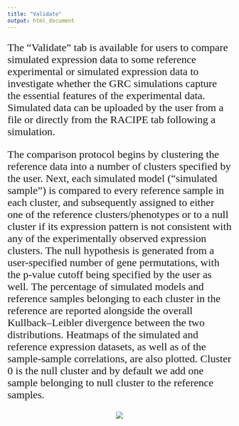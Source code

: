 ```yaml
---
title: "Validate"
output: html_document
---
```

<style type="text/css">

h1.title {

text-align: center;
color: DarkBlue;
font-size: 38px;

}

p{

font-size: 18pt;
font-family: times, serif;
}

p1{

font-size: 14pt;
font-family: times, serif;
}

</style>

<p>
  The “Validate” tab is available for users to compare simulated expression data to some reference experimental or simulated expression data to investigate whether the GRC simulations capture the essential features of the experimental data. Simulated data can be uploaded by the user from a file or directly from the RACIPE tab following a simulation. 
</p>

<p>
 The comparison protocol begins by clustering the reference data into a number of clusters specified by the user. Next, each simulated model (“simulated sample”) is compared to every reference sample in each cluster, and subsequently assigned to either one of the reference clusters/phenotypes or to a null cluster if its expression pattern is not consistent with any of the experimentally observed expression clusters. The null hypothesis is generated from a user-specified number of gene permutations, with the p-value cutoff being specified by the user as well. The percentage of simulated models and reference samples belonging to each cluster in the reference are reported alongside the overall Kullback–Leibler divergence between the two distributions. Heatmaps of the simulated and reference expression datasets, as well as of the sample-sample correlations, are also plotted. Cluster 0 is the null cluster and by default we add one sample belonging to null cluster to the reference samples.
</p>


<center>
<div style="width:400px; height:300px">

![](images/validate_1.png)
</div>

</center>
